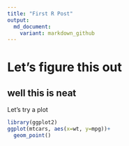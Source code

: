 ```yaml
---
title: "First R Post"
output:
  md_document:
    variant: markdown_github
---
```


# Let's figure this out

## well this is neat

Let's try a plot
```r
library(ggplot2)
ggplot(mtcars, aes(x=wt, y=mpg))+
  geom_point()
```


